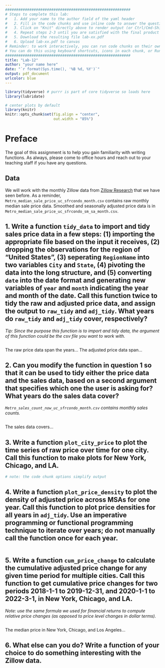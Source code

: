 ```yaml
---
#########################################################
# Steps to complete this lab:
#   1. Add your name to the author field of the yaml header
#   2. Fill in the code chunks and use inline code to answer the questions 
#   3. Click on "Knit" directly above to render output (or Ctrl/Cmd-Shift-K)
#   4. Repeat steps 2-3 until you are satisfied with the final product
#   5. Download the resulting file lab-xx.pdf
#   6. Upload lab-xx.pdf to canvas
# Reminder: to work interactively, you can run code chunks on their own
# You can do this using keyboard shortcuts, icons in each chunk, or Run at the top right of this pane
#########################################################
title: "Lab-12"
author: "your name here"
date: "`r format(Sys.time(), '%B %d, %Y')`"
output: pdf_document
urlcolor: blue
---
```


```r
library(tidyverse) # purrr is part of core tidyverse so loads here
library(lubridate)

# center plots by default
library(knitr)
knitr::opts_chunk$set(fig.align = "center",
                      out.width = "85%")
```

# Preface

The goal of this assignment is to help you gain familiarity with writing functions. As always, please come to office hours and reach out to your teaching staff if you have any questions.

## Data

We will work with the monthly Zillow data from [Zillow Research](https://www.zillow.com/research/data/) that we have seen before. As a reminder, `Metro_median_sale_price_uc_sfrcondo_month.csv` contains raw monthly median sale price data. Smoothed and seasonally adjusted price data is in `Metro_median_sale_price_uc_sfrcondo_sm_sa_month.csv`.


\newpage
## 1. Write a function `tidy_data` to import and tidy sales price data in a few steps: (1) importing the appropriate file based on the input it receives, (2) dropping the observations for the region of "United States", (3) seperating `RegionName` into two variables `City` and `State`, (4) pivoting the data into the long structure, and (5) converting `date` into the date format and generating new variables of `year` and `month` indicating the year and month of the date. Call this function twice to tidy the raw and adjusted price data, and assign the output to `raw_tidy` and `adj_tidy`. What years do `raw_tidy` and `adj_tidy` cover, respectively?

*Tip: Since the purpose this function is to import and tidy data, the argument of this function could be the csv file you want to work with.*

```r

```
The raw price data span the years... The adjusted price data span...


\newpage
## 2. Can you modify the function in question 1 so that it can be used to tidy either the price data and the sales data, based on a second argument that specifies which one the user is asking for? What years do the sales data cover?

*`Metro_sales_count_now_uc_sfrcondo_month.csv` contains monthly sales counts.*

```r

```
The sales data covers...


\newpage
## 3. Write a function `plot_city_price` to plot the time series of raw price over time for one city. Call this function to make plots for New York, Chicago, and LA.

``` r
# note: the code chunk options simplify output

```


\newpage
## 4. Write a function `plot_price_density` to plot the density of adjusted price across MSAs for one year. Call this function to plot price densities for all years in `adj_tidy`. Use an imperative programming or functional programming technique to iterate over years; do not manually call the function once for each year.

```r

```


\newpage
## 5. Write a function `cum_price_change` to calculate the cumulative **adjusted** price change for any given time period for multiple cities. Call this function to get cumulative price changes for two periods 2018-1-1 to 2019-12-31, and 2020-1-1 to 2022-3-1, in New York, Chicago, and LA.
*Note: use the same formula we used for financial returns to compute relative price changes (as opposed to price level changes in dollar terms).*

```r

```
The median price in New York, Chicago, and Los Angeles...


\newpage
## 6. What else can you do? Write a function of your choice to do something interesting with the Zillow data.

```r

```



